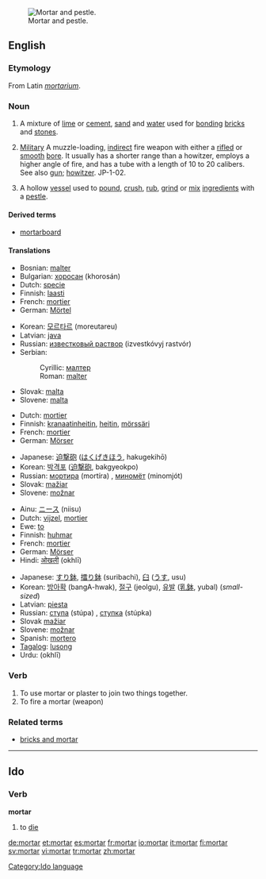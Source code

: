 {{wikipedia}}
[[Image:Mozdzierz kuchenny.jpg|thumb|right|Mortar and pestle.]]
==English==

===Etymology===
From Latin ''[[mortarium]]''.

===Noun===
{{en-noun}}

# {{uncountable}} A mixture of [[lime]] or [[cement]], [[sand]] and [[water]] used for [[bonding]] [[brick]]s and [[stone]]s.
# {{countable}} [[Military]] A muzzle-loading, [[indirect]] fire weapon with either a [[rifle]]d or [[smooth]] [[bore]]. It usually has a shorter range than a howitzer, employs a higher angle of fire, and has a tube with a length of 10 to 20 calibers. See also [[gun]]; [[howitzer]]. JP-1-02.
# {{countable}} A hollow [[vessel]] used to [[pound]], [[crush]], [[rub]], [[grind]] or [[mix]] [[ingredient]]s with a [[pestle]].

====Derived terms====
*[[mortarboard]]

====Translations====
{{trans-top|mixture of lime or cement, sand and water}}
*Bosnian: [[malter#Bosnian|malter]] {{m}}
*Bulgarian: [[хоросан]] (khorosán) {{m}}
*Dutch: [[specie]]
*Finnish: [[laasti]]
*French: [[mortier]] {{m}}
*German: [[Mörtel]] {{m}}
{{trans-mid}}
*Korean: [[모르타르]] (moreutareu)
*Latvian: [[java]] {{f}}
*Russian: [[известковый раствор]] (izvestkóvyj rastvór) {{m}}
*Serbian:
*:Cyrillic: [[малтер]] {{m}}
*:Roman: [[malter#Serbian|malter]] {{m}}
*Slovak: [[malta#Slovak|malta]] {{f}}
*Slovene: [[malta]] {{f}}
{{trans-bot}}

{{trans-top|short large-bore cannon}}
*Dutch: [[mortier]]
*Finnish: [[kranaatinheitin]], [[heitin]], [[mörssäri]]
*French: [[mortier]] {{m}}
*German: [[Mörser]] {{m}}
{{trans-mid}}
*Japanese: [[迫撃砲]] ([[はくげきほう]], hakugekihō)
*Korean: [[박격포]] ([[迫撃砲]], bakgyeokpo)
*Russian: [[мортира]] (mortíra) {{f}}, [[миномёт]] (minomjót) {{m}}
*Slovak: [[mažiar]] {{m}}
*Slovene: [[možnar]] {{m}}
{{trans-bot}}

{{trans-top|vessel used to grind ingredients}}
*Ainu: [[ニース]] (niisu)
*Dutch: [[vijzel]], [[mortier]]
*Ewe: [[to#Ewe|to]]
*Finnish: [[huhmar]]
*French: [[mortier]] {{m}}
*German: [[Mörser]] {{m}}
*Hindi: [[ओखली]] (okhlī) {{f}}
{{trans-mid}}
*Japanese: [[すり鉢]], [[擂り鉢]] (suribachi), [[臼]] ([[うす]], usu)
*Korean: [[방아확]] (bangA-hwak), [[절구]] (jeolgu), [[유발]] ([[乳鉢]], yubal) (''small-sized'')
*Latvian: [[piesta]] {{f}}
*Russian: [[ступа]] (stúpa) {{f}}, [[ступка]] (stúpka) {{f}}
*Slovak [[mažiar]] {{m}}
*Slovene: [[možnar]] {{m}}
*Spanish: [[mortero]] {{m}}
*[[Tagalog]]: [[lusong]]
*Urdu: {{URchar|[[اوکھلی]]}} (okhlī) {{f}}
{{trans-bot}}

===Verb===
{{en-verb}}

# To use mortar or plaster to join two things together.
# To fire a mortar (weapon)

===Related terms===
*[[bricks and mortar]]

----

==Ido==

===Verb===
'''mortar'''

# to [[die]]

[[Category:Ido language]]

[[de:mortar]]
[[et:mortar]]
[[es:mortar]]
[[fr:mortar]]
[[io:mortar]]
[[it:mortar]]
[[fi:mortar]]
[[sv:mortar]]
[[vi:mortar]]
[[tr:mortar]]
[[zh:mortar]]